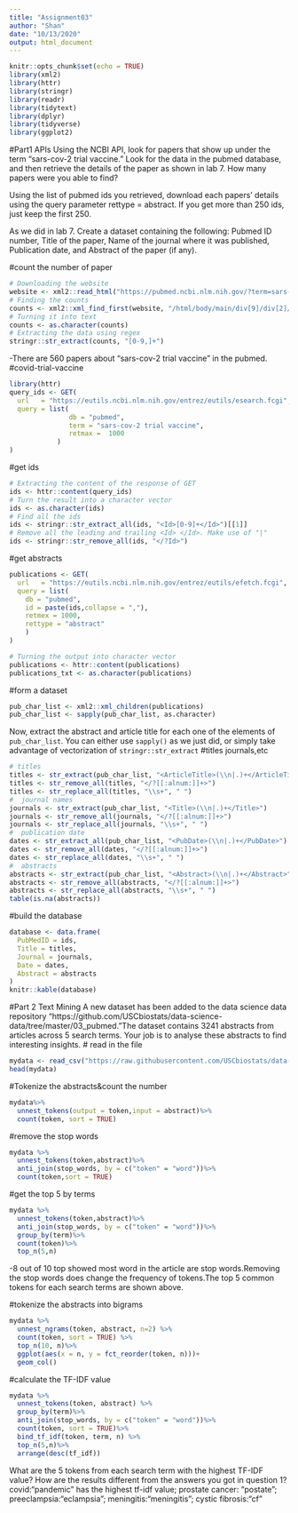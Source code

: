 ```yaml
---
title: "Assignment03"
author: "Shan"
date: "10/13/2020"
output: html_document
---
```


```r
knitr::opts_chunk$set(echo = TRUE)
library(xml2)
library(httr)
library(stringr)
library(readr)
library(tidytext)
library(dplyr)
library(tidyverse)
library(ggplot2)
```
#Part1 APIs
Using the NCBI API, look for papers that show up under the term "sars-cov-2 trial vaccine." Look for the data in the pubmed database, and then retrieve the details of the paper as shown in lab 7. How many papers were you able to find?

Using the list of pubmed ids you retrieved, download each papers’ details using the query parameter rettype = abstract. If you get more than 250 ids, just keep the first 250.

As we did in lab 7. Create a dataset containing the following:
Pubmed ID number,
Title of the paper,
Name of the journal where it was published,
Publication date, and
Abstract of the paper (if any).

#count the number of paper 
```r
# Downloading the website
website <- xml2::read_html("https://pubmed.ncbi.nlm.nih.gov/?term=sars-cov-2+trial+vaccine")
# Finding the counts
counts <- xml2::xml_find_first(website, "/html/body/main/div[9]/div[2]/div[2]/div[1]/span")
# Turning it into text
counts <- as.character(counts)
# Extracting the data using regex
stringr::str_extract(counts, "[0-9,]+")
```
-There are 560 papers about "sars-cov-2 trial vaccine" in the pubmed.
#covid-trial-vaccine
```r
library(httr)
query_ids <- GET(
  url   = "https://eutils.ncbi.nlm.nih.gov/entrez/eutils/esearch.fcgi",
  query = list(
               db = "pubmed",
               term = "sars-cov-2 trial vaccine",
               retmax =  1000
            )
)
```

#get ids
```r
# Extracting the content of the response of GET
ids <- httr::content(query_ids)
# Turn the result into a character vector
ids <- as.character(ids)
# Find all the ids 
ids <- stringr::str_extract_all(ids, "<Id>[0-9]+</Id>")[[1]]
# Remove all the leading and trailing <Id> </Id>. Make use of "|"
ids <- stringr::str_remove_all(ids, "</?Id>")
```
#get abstracts
```r
publications <- GET(
  url   = "https://eutils.ncbi.nlm.nih.gov/entrez/eutils/efetch.fcgi",
  query = list(
    db = "pubmed",
    id = paste(ids,collapse = ","),
    retmex = 1000,
    rettype = "abstract"
    )
)

# Turning the output into character vector
publications <- httr::content(publications)
publications_txt <- as.character(publications)
```
#form a dataset
```r
pub_char_list <- xml2::xml_children(publications)
pub_char_list <- sapply(pub_char_list, as.character)
```
Now, extract the abstract and article title for each one of the elements of
`pub_char_list`. You can either use `sapply()` as we just did, or simply
take advantage of vectorization of `stringr::str_extract`
#titles journals,etc
```r
# titles
titles <- str_extract(pub_char_list, "<ArticleTitle>(\\n|.)+</ArticleTitle>")
titles <- str_remove_all(titles, "</?[[:alnum:]]+>")
titles <- str_replace_all(titles, "\\s+", " ")
#  journal names
journals <- str_extract(pub_char_list, "<Title>(\\n|.)+</Title>")
journals <- str_remove_all(journals, "</?[[:alnum:]]+>")
journals <- str_replace_all(journals, "\\s+", " ")
#  publication date
dates <- str_extract_all(pub_char_list, "<PubDate>(\\n|.)+</PubDate>")
dates <- str_remove_all(dates, "</?[[:alnum:]]+>")
dates <- str_replace_all(dates, "\\s+", " ")
#  abstracts 
abstracts <- str_extract(pub_char_list, "<Abstract>(\\n|.)+</Abstract>")
abstracts <- str_remove_all(abstracts, "</?[[:alnum:]]+>")
abstracts <- str_replace_all(abstracts, "\\s+", " ")
table(is.na(abstracts))
```
#build the database
```r
database <- data.frame(
  PubMedID = ids,
  Title = titles,
  Journal = journals,
  Date = dates,
  Abstract = abstracts
)
knitr::kable(database)
```

#Part 2 Text Mining 
A new dataset has been added to the data science data repository "https://github.com/USCbiostats/data-science-data/tree/master/03_pubmed."The dataset contains 3241 abstracts from articles across 5 search terms. Your job is to analyse these abstracts to find interesting insights.
# read in the file
```r
mydata <- read_csv("https://raw.githubusercontent.com/USCbiostats/data-science-data/master/03_pubmed/pubmed.csv")
head(mydata)
```
#Tokenize the abstracts&count the number
```r
mydata%>%
  unnest_tokens(output = token,input = abstract)%>%
  count(token, sort = TRUE)
```
#remove the stop words
```r
mydata %>%
  unnest_tokens(token,abstract)%>%
  anti_join(stop_words, by = c("token" = "word"))%>%
  count(token,sort = TRUE)
```
#get the top 5 by terms
```r
mydata %>%
  unnest_tokens(token,abstract)%>%
  anti_join(stop_words, by = c("token" = "word"))%>%
  group_by(term)%>%
  count(token)%>%
  top_n(5,n)
```

-8 out of 10 top showed most word in the article are stop words.Removing the stop words does change the frequency of tokens.The top 5 common tokens for each search terms are shown above. 

#tokenize the abstracts into bigrams
```r
mydata %>%
  unnest_ngrams(token, abstract, n=2) %>%
  count(token, sort = TRUE) %>%
  top_n(10, n)%>%
  ggplot(aes(x = n, y = fct_reorder(token, n)))+
  geom_col()
```
#calculate the TF-IDF value
```r
mydata %>%
  unnest_tokens(token, abstract) %>%
  group_by(term)%>%
  anti_join(stop_words, by = c("token" = "word"))%>%
  count(token, sort = TRUE)%>%
  bind_tf_idf(token, term, n) %>%
  top_n(5,n)%>%
  arrange(desc(tf_idf))
```
  
What are the 5 tokens from each search term with the highest TF-IDF value? How are the results different from the answers you got in question 1?
covid:"pandemic" has the highest tf-idf value;
prostate cancer: "postate";
preeclampsia:"eclampsia";
meningitis:"meningitis";
cystic fibrosis:"cf"

